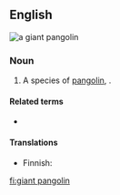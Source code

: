 ==English==
[[File:Manis gigantea 01 by Line1.JPG|thumb|a '''giant pangolin''']]
{{wikipedia|giant pangolin}}

===Noun===
{{en-noun|head=[[giant]] [[pangolin]]}}

# A species of [[pangolin]], {{taxlink|Manis gigantea|species|noshow=1}}.

====Related terms====
* {{l|en|pangolin}}

====Translations====
{{trans-top|species}}
* Finnish: {{t|fi|jättiläismuurahaiskäpy}}
{{trans-mid}}
{{trans-bottom}}

[[fi:giant pangolin]]